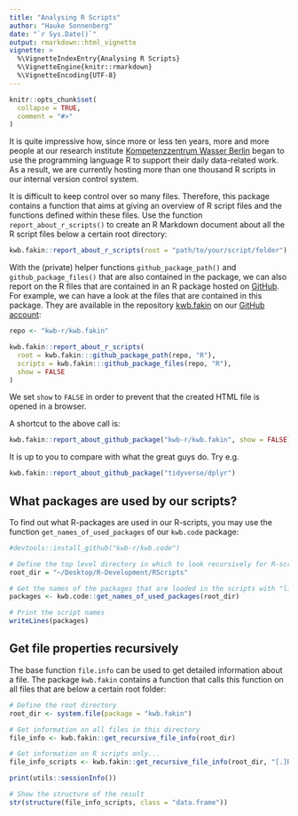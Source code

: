```yaml
---
title: "Analysing R Scripts"
author: "Hauke Sonnenberg"
date: "`r Sys.Date()`"
output: rmarkdown::html_vignette
vignette: >
  %\VignetteIndexEntry{Analysing R Scripts}
  %\VignetteEngine{knitr::rmarkdown}
  %\VignetteEncoding{UTF-8}
---
```


```r
knitr::opts_chunk$set(
  collapse = TRUE,
  comment = "#>"
)
```

It is quite impressive how, since more or less ten years, more and more people 
at our research institute 
[Kompetenzzentrum Wasser Berlin](http://komptenz-wasser.de) began to use
the programming language R to support their daily data-related work.
As a result, we are currently hosting more than one thousand R scripts in 
our internal version control system.

It is difficult to keep control over so many files. 
Therefore, this package contains a function that aims at giving an overview
of R script files and the functions defined within these files.
Use the function `report_about_r_scripts()` to create an R Markdown document 
about all the R script files below a certain root directory:

```r
kwb.fakin::report_about_r_scripts(root = "path/to/your/script/folder")
```

With the (private) helper functions `github_package_path()` and
`github_package_files()` that are also contained in the package, we can also 
report on the R files that are contained in an R package hosted on 
[GitHub](https://github.com).
For example, we can have a look at the files that are contained in this package.
They are available in the repository 
[kwb.fakin](https://github.com/kwb-r/kwb.fakin) on our 
[GitHub account](https://github.com/kwb-r):

```r
repo <- "kwb-r/kwb.fakin"

kwb.fakin::report_about_r_scripts(
  root = kwb.fakin:::github_package_path(repo, "R"),
  scripts = kwb.fakin:::github_package_files(repo, "R"),
  show = FALSE
)
```

We set `show` to `FALSE` in order to prevent that the created HTML file is
opened in a browser. 

A shortcut to the above call is:

```r
kwb.fakin::report_about_github_package("kwb-r/kwb.fakin", show = FALSE)
```

It is up to you to compare with what the great guys do. Try e.g.

```r
kwb.fakin::report_about_github_package("tidyverse/dplyr")
```

## What packages are used by our scripts?

To find out what R-packages are used in our R-scripts, you may use the 
function `get_names_of_used_packages` of our `kwb.code` package:

```r
#devtools::install_github("kwb-r/kwb.code")

# Define the top level directory in which to look recursively for R-scripts
root_dir = "~/Desktop/R-Development/RScripts"

# Get the names of the packages that are loaded in the scripts with "library()"
packages <- kwb.code::get_names_of_used_packages(root_dir)

# Print the script names
writeLines(packages)
```

## Get file properties recursively

The base function `file.info` can be used to get detailed information about
a file. The package `kwb.fakin` contains a function that calls this function
on all files that are below a certain root folder:

```r
# Define the root directory
root_dir <- system.file(package = "kwb.fakin")

# Get information on all files in this directory
file_info <- kwb.fakin::get_recursive_file_info(root_dir)

# Get information on R scripts only...
file_info_scripts <- kwb.fakin::get_recursive_file_info(root_dir, "[.]R$")

print(utils::sessionInfo())

# Show the structure of the result
str(structure(file_info_scripts, class = "data.frame"))
```

